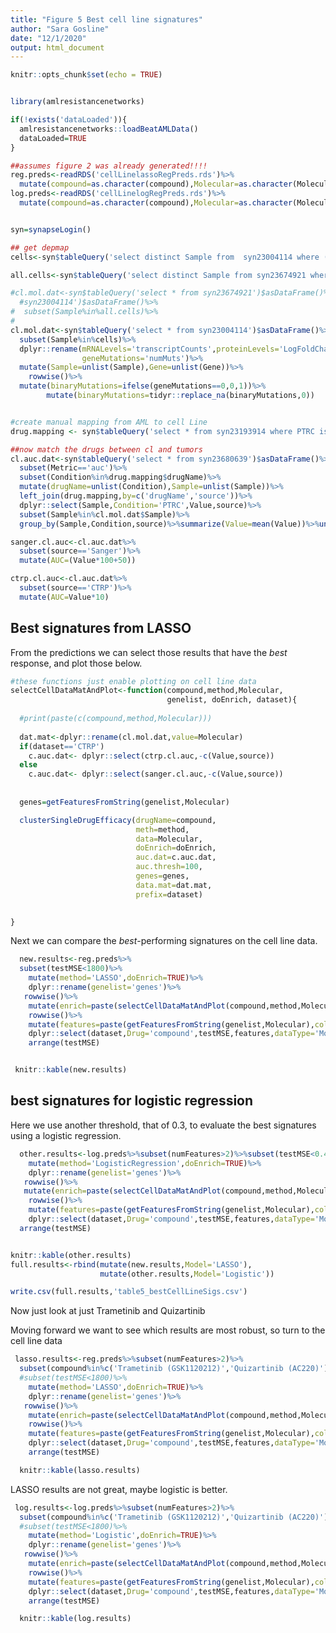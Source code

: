 ```yaml
---
title: "Figure 5 Best cell line signatures"
author: "Sara Gosline"
date: "12/1/2020"
output: html_document
---
```


```r
knitr::opts_chunk$set(echo = TRUE)


library(amlresistancenetworks)

if(!exists('dataLoaded')){
  amlresistancenetworks::loadBeatAMLData()
  dataLoaded=TRUE
}

##assumes figure 2 was already generated!!!!
reg.preds<-readRDS('cellLinelassoRegPreds.rds')%>%
  mutate(compound=as.character(compound),Molecular=as.character(Molecular))
log.preds<-readRDS('cellLinelogRegPreds.rds')%>%
  mutate(compound=as.character(compound),Molecular=as.character(Molecular))


syn=synapseLogin()

## get depmap
cells<-syn$tableQuery('select distinct Sample from  syn23004114 where ( LogFoldChange<>0 AND transcriptCounts<>0)')$asDataFrame()$Sample

all.cells<-syn$tableQuery('select distinct Sample from syn23674921 where ( LogFoldChange<>0 AND transcriptCounts<>0)')$asDataFrame()$Sample

#cl.mol.dat<-syn$tableQuery('select * from syn23674921')$asDataFrame()%>%
  #syn23004114')$asDataFrame()%>%
#  subset(Sample%in%all.cells)%>%
#
cl.mol.dat<-syn$tableQuery('select * from syn23004114')$asDataFrame()%>%
  subset(Sample%in%cells)%>%
  dplyr::rename(mRNALevels='transcriptCounts',proteinLevels='LogFoldChange',
                geneMutations='numMuts')%>%
  mutate(Sample=unlist(Sample),Gene=unlist(Gene))%>%
    rowwise()%>%
  mutate(binaryMutations=ifelse(geneMutations==0,0,1))%>%
        mutate(binaryMutations=tidyr::replace_na(binaryMutations,0))


#create manual mapping from AML to cell Line
drug.mapping <- syn$tableQuery('select * from syn23193914 where PTRC is not NULL')$asDataFrame()

##now match the drugs between cl and tumors
cl.auc.dat<-syn$tableQuery('select * from syn23680639')$asDataFrame()%>%
  subset(Metric=='auc')%>%
  subset(Condition%in%drug.mapping$drugName)%>%
  mutate(drugName=unlist(Condition),Sample=unlist(Sample))%>%
  left_join(drug.mapping,by=c('drugName','source'))%>%
  dplyr::select(Sample,Condition='PTRC',Value,source)%>%
  subset(Sample%in%cl.mol.dat$Sample)%>%
  group_by(Sample,Condition,source)%>%summarize(Value=mean(Value))%>%ungroup()

sanger.cl.auc<-cl.auc.dat%>%
  subset(source=='Sanger')%>%
  mutate(AUC=(Value*100+50))

ctrp.cl.auc<-cl.auc.dat%>%
  subset(source=='CTRP')%>%
  mutate(AUC=Value*10)

```

## Best signatures from LASSO

From the predictions we can select those results that have the _best_ response, and plot those below. 

```r
#these functions just enable plotting on cell line data
selectCellDataMatAndPlot<-function(compound,method,Molecular,
                                   genelist, doEnrich, dataset){
  
  #print(paste(c(compound,method,Molecular)))
  
  dat.mat<-dplyr::rename(cl.mol.dat,value=Molecular)
  if(dataset=='CTRP') 
    c.auc.dat<- dplyr::select(ctrp.cl.auc,-c(Value,source))
  else
    c.auc.dat<- dplyr::select(sanger.cl.auc,-c(Value,source))
  
    
  genes=getFeaturesFromString(genelist,Molecular)

  clusterSingleDrugEfficacy(drugName=compound,
                            meth=method,
                            data=Molecular,
                            doEnrich=doEnrich,
                            auc.dat=c.auc.dat,
                            auc.thresh=100,
                            genes=genes,
                            data.mat=dat.mat,
                            prefix=dataset)  
    

}
```

Next we can compare the *best*-performing signatures on the cell line data.

```r
  new.results<-reg.preds%>%
  subset(testMSE<1800)%>%  
    mutate(method='LASSO',doEnrich=TRUE)%>%
    dplyr::rename(genelist='genes')%>%
   rowwise()%>%
    mutate(enrich=paste(selectCellDataMatAndPlot(compound,method,Molecular,genelist,doEnrich,dataset)$Description,collapse=','))%>%
    rowwise()%>%
    mutate(features=paste(getFeaturesFromString(genelist,Molecular),collapse=','))%>%
    dplyr::select(dataset,Drug='compound',testMSE,features,dataType='Molecular',enrich)%>%
    arrange(testMSE)


 knitr::kable(new.results)
```

## best signatures for logistic regression

Here we use another threshold, that of 0.3, to evaluate the best signatures using a logistic regression.

```r

  other.results<-log.preds%>%subset(numFeatures>2)%>%subset(testMSE<0.45)%>%  
    mutate(method='LogisticRegression',doEnrich=TRUE)%>%
    dplyr::rename(genelist='genes')%>%
   rowwise()%>%
   mutate(enrich=paste(selectCellDataMatAndPlot(compound,method,Molecular,genelist,doEnrich,dataset)$Description,collapse=','))%>%
    rowwise()%>%
    mutate(features=paste(getFeaturesFromString(genelist,Molecular),collapse=','))%>%
    dplyr::select(dataset,Drug='compound',testMSE,features,dataType='Molecular',enrich)%>%
  arrange(testMSE)


knitr::kable(other.results)
full.results<-rbind(mutate(new.results,Model='LASSO'),
                    mutate(other.results,Model='Logistic'))

write.csv(full.results,'table5_bestCellLineSigs.csv')

```

Now just look at just Trametinib and Quizartinib

Moving forward we want to see which results are most robust, so turn to the cell line data
```r
 lasso.results<-reg.preds%>%subset(numFeatures>2)%>%
  subset(compound%in%c('Trametinib (GSK1120212)','Quizartinib (AC220)'))%>%
  #subset(testMSE<1800)%>%  
    mutate(method='LASSO',doEnrich=TRUE)%>%
    dplyr::rename(genelist='genes')%>%
   rowwise()%>%
    mutate(enrich=paste(selectCellDataMatAndPlot(compound,method,Molecular,genelist,doEnrich,dataset)$Description,collapse=','))%>%
    rowwise()%>%
    mutate(features=paste(getFeaturesFromString(genelist,Molecular),collapse=','))%>%
    dplyr::select(dataset,Drug='compound',testMSE,features,dataType='Molecular',enrich)%>%
    arrange(testMSE)

  knitr::kable(lasso.results)
```
LASSO results are not great, maybe logistic is better. 
```r
 log.results<-log.preds%>%subset(numFeatures>2)%>%
  subset(compound%in%c('Trametinib (GSK1120212)','Quizartinib (AC220)'))%>%
  #subset(testMSE<1800)%>%  
    mutate(method='Logistic',doEnrich=TRUE)%>%
    dplyr::rename(genelist='genes')%>%
   rowwise()%>%
    mutate(enrich=paste(selectCellDataMatAndPlot(compound,method,Molecular,genelist,doEnrich,dataset)$Description,collapse=','))%>%
    rowwise()%>%
    mutate(features=paste(getFeaturesFromString(genelist,Molecular),collapse=','))%>%
    dplyr::select(dataset,Drug='compound',testMSE,features,dataType='Molecular',enrich)%>%
    arrange(testMSE)

  knitr::kable(log.results)
```

